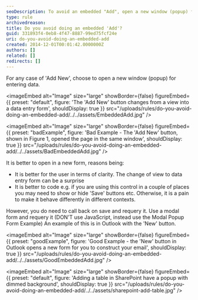 ```yaml
---
seoDescription: To avoid an embedded "Add", open a new window (popup) for entering data when using "Add New". This approach provides better user clarity and simplifies coding. It's essential to requery after saving changes, as seen in Outlook's "New" button example.
type: rule
archivedreason:
title: Do you avoid doing an embedded 'Add'?
guid: 331893f4-0eb8-4f47-8887-99ed75fcf24e
uri: do-you-avoid-doing-an-embedded-add
created: 2014-12-01T00:01:42.0000000Z
authors: []
related: []
redirects: []
---
```


For any case of 'Add New', choose to open a new window (popup) for entering data.

<imageEmbed
  alt="Image"
  size="large"
  showBorder={false}
  figureEmbed={{
    preset: "default",
    figure: 'The \'Add New\' button changes from a view into a data entry form',
    shouldDisplay: true
  }}
  src="/uploads/rules/do-you-avoid-doing-an-embedded-add/../../assets/EmbeddedAdd.jpg"
/>

<imageEmbed
  alt="Image"
  size="large"
  showBorder={false}
  figureEmbed={{
    preset: "badExample",
    figure: 'Bad Example - The \'Add New\' button, shown in Figure 1, opened the page in the same window',
    shouldDisplay: true
  }}
  src="/uploads/rules/do-you-avoid-doing-an-embedded-add/../../assets/BadEmbeddedAdd.jpg"
/>

It is better to open in a new form, reasons being:

- It is better for the user in terms of clarity. The change of view to data entry form can be a surprise
- It is better to code e.g. if you are using this control in a couple of places you may need to show or hide 'Save' buttons etc. Otherwise, it is a pain to make it behave differently in different contexts.

However, you do need to call back on save and requery it.
Use a modal form and requery it (DON'T use JavaScript, instead use the Modal Popup Form Example)
An example of this is in Outlook with the 'New' button.

<imageEmbed
  alt="Image"
  size="large"
  showBorder={false}
  figureEmbed={{
    preset: "goodExample",
    figure: 'Good Example - the \'New\' button in Outlook opens a new form for you to construct your email',
    shouldDisplay: true
  }}
  src="/uploads/rules/do-you-avoid-doing-an-embedded-add/../../assets/GoodEmbeddedAdd.jpg"
/>


<imageEmbed
  alt="Image"
  size="large"
  showBorder={false}
  figureEmbed={{
    preset: "default",
    figure: 'Adding a table in SharePoint have a popup with dimmed background',
    shouldDisplay: true
  }}
  src="/uploads/rules/do-you-avoid-doing-an-embedded-add/../../assets/sharepoint-add-table.jpg"
/>